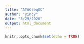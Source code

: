 ```yaml
---
title: "ATACseqQC"
author: "yincy"
date: "3/29/2020"
output: html_document
---
```


```r
knitr::opts_chunk$set(echo = TRUE)
```





